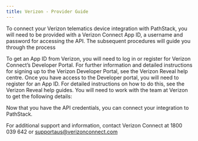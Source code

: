 ```yaml
---
title: Verizon - Provider Guide
---
```


To connect your Verizon telematics device integration with PathStack, you will need to be provided with a Verizon Connect App ID, a username and password for accessing the API. The subsequent procedures will guide you through the process

<Steps>
  <Step title="Log into the Verizon Developer Portal">
    To get an App ID from Verizon, you will need to log in or register for Verizon Connect’s Developer Portal. For further information and detailed instructions for signing up to the Verizon Developer Portal, see the Verizon Reveal help centre. 
  
  </Step>
  <Step title="Request an APP ID">
   Once you have access to the Developer portal, you will need to register for an App ID. For detailed instructions on how to do this, see the Verizon Reveal help guides. You will need to work with the team at Verizon to get the following details:
         <Steps>
              <Step title="App ID ">
              </Step>
              <Step title="Username">
              </Step>
              <Step title="Password">
         </Step>
</Steps>
  </Step>
</Steps>

Now that you have the API credentials, you can connect your integration to PathStack. 

<Warning>For additional support and information, contact Verizon Connect at 1800 039 642 or supportaus@verizonconnect.com</Warning>
